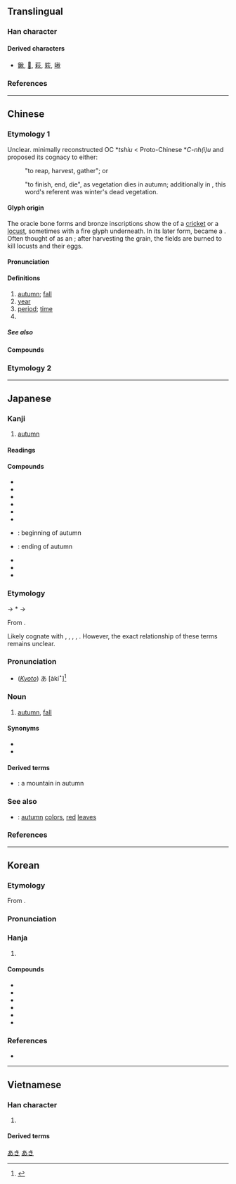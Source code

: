 {{also|秌|鞦}}
{{character info}}
==Translingual==
{{stroke order|strokes=9}}
{{stroke order|type=animate}}

===Han character===
{{Han char|rn=115|rad=禾|as=04|sn=9|four=29980|canj=HDF|ids=⿰禾火}}

====Derived characters====
* [[鍬]], [[𤋦]], [[萩]], [[篍]], [[啾]]

===References===
{{Han ref|kx=0850.060|dkj=24940|dj=1273.020|hdz=42595.050|uh=79CB}}

----

==Chinese==

===Etymology 1===
{{zh-forms|alt=秌,𤇫,𥝛,𥡄,𥡌,𥤚,𥤛,𪺋,𥤠,𪔁,𪚼,𪛁,龝}}
Unclear. {{zh-ref|Schuessler (2007)}} minimally reconstructed OC *''tshiu'' < Proto-Chinese *''C-nh(i)u'' and proposed its cognacy to either:
:{{och-l|收|tr=*(n)hiu}} "to reap, harvest, gather"; or
:{{och-l|[[卒#Etymology_2|卒]]|tr=*tsut}} "to finish, end, die", as vegetation dies in autumn; additionally in {{w|Zuozhuan}}, this word's referent was winter's dead vegetation.

====Glyph origin====
{{Han etym}}
The oracle bone forms and bronze inscriptions show the {{liushu|p|nocap=1}} of a [[cricket]] or a [[locust]], sometimes with a fire {{zh-l|*火}} glyph underneath. In its later form, became a {{Han compound|禾|𤒅|c1=s|c2=p|t1=rice|ls=psc|abb2=y}}. Often thought of as an {{Han compound|禾|t1=grain|火|t2=fire|ls=ic}}; after harvesting the grain, the fields are burned to kill locusts and their eggs.

====Pronunciation====
{{zh-pron
|m=qiū
|m-s=qiu1
|dg=чю1
|c=cau1
|c-t=tiu1
|g=qiu1
|h=pfs=chhiû;gd=qiu1
|j=qiou1
|mb=chiú
|md=chiŭ
|mn=chhiu
|mn-t=ciu1
|w=1qieu
|x=ciou1
|mc=y
|oc=y
|ma=y
|cat=n,pn
}}

====Definitions====
{{zh-hanzi}}

# [[autumn]]; [[fall]]
# [[year]]
# [[period]]; [[time]]
# {{surname|zh}}

=====See also=====
{{table:seasons/zh}}

====Compounds====
{{zh-der|秋晡日|秋波|秋月|一寸秋波|一日三秋|一葉知秋|一雨成秋|三秋|中秋|中秋帖|中秋節|九秋|仲秋|入秋|冰壺秋月|初秋|初秋圖|利析秋毫|剪秋羅|勁秋|千秋|千秋佳城|千秋萬世|千秋萬代|千秋萬古|千秋萬歲|千秋節|各有千秋|吳越春秋|呂氏春秋|咬秋|商秋|壯室之秋|多事之秋|大業千秋|大秋|大秋作物|大秋元|如隔三秋|媚如秋月|孟秋|季秋|安仁鬢秋|富春秋|寒秋|小秋|左氏春秋|平分秋色|廩秋|弈秋|悲秋|悲秋傷春|打秋豐|打秋風|摸秋|新秋|明察秋毫|明鑑秋毫|春來秋去|春去秋來|春困秋乏|春生秋殺|春祈秋報|春秋|春秋三傳|春秋五霸|春秋兒|春秋大夢|春秋幾何|春秋日高|春秋榜|春秋筆削|春秋筆法|春秋繁露|春秋配|春秋鼎盛|春花秋月|春華秋實|春蘭秋菊|春蚓秋蛇|春露秋霜|晉陽秋|晏子春秋|晚秋|晚秋作物|晴雲秋月|暗送秋波|暮秋|有秋|望秋先零|望穿秋水|杜秋娘|杪秋|桂秋|楚漢春秋|橫秋|歷夏經秋|殘秋|深秋|溜溜秋秋|漢宮秋|漢宮秋月|琨玉秋霜|百歲千秋|皮困秋|皮裡春秋|皮裡陽秋|盈盈秋水|眼如秋水|萬代千秋|萬古千秋|萬壽千秋|萬歲千秋|萬載千秋|秋事|秋令|秋刀魚|秋分|秋分點|秋千|秋場|秋士|秋天|秋娘|秋季|秋官|秋審|秋後算帳|秋思|秋意|秋成|秋扇|秋扇見捐|秋播|秋收|秋收冬藏|秋方|秋日|秋旱|秋景|秋月寒江|秋月春風|秋期|秋榜|秋毫|秋毫不犯|秋毫之末|秋毫無犯|秋氣|秋水|秋水仙素|秋水伊人|秋汛|秋決|秋河|秋波送情|秋海棠|秋涼|秋牡丹|秋瑾|秋眉|秋石|秋社|秋禊|秋節|秋老虎|秋耕|秋聲|秋聲賦|秋胡|秋胡戲妻|秋胡變文|秋色|秋茶|秋草|秋草人情|秋荼|秋莊稼|秋蟬|秋蟲|秋試|秋闈|秋陽|秋雨|秋霖|秋霜|秋顏|秋風|秋風團扇|秋風落葉|秋風辭|秋風過耳|秋高氣爽|秋高氣肅|秋高馬肥|秋髮|秋麻|立秋|老氣橫秋|臨去秋波|芟秋|英烈千秋|菊秋|落葉知秋|葉落歸秋|葉落知秋|蘭秋|貽笑千秋|送秋波|過耳秋風|開秋|防秋|陽秋|麥秋|金秋|秋葵|秋凊:chhiu-chhìn;Min Nan}}

===Etymology 2===
{{zh-see|鞦}}

{{zh-cat|Beginning}}

----

==Japanese==

===Kanji===
{{ja-kanji|grade=2|rs=禾04}}

# [[autumn]]

====Readings====
{{ja-readings
|goon=しゅ<しゆ
|kanon=しゅう<しう
|kun=あき-, とき-
}}

====Compounds====
{{der-top|Compounds}}
* {{ja-r|秋収|しゅうしゅう}}
* {{ja-r|秋風|しゅうふう}}
* {{ja-r|秋分|しゅうぶん}}
* {{ja-r|一日 三秋|いちじつ さんしゅう}}
* {{ja-r|春秋|しゅんじゅう}}
* {{ja-r|春夏秋冬|しゅんかしゅうとう}}
* {{ja-r|初秋|しょしゅう}}: beginning of autumn
* {{ja-r|晩秋|ばんしゅう}}: ending of autumn
* {{ja-r|涼秋|りょうしゅう}}
* {{ja-r|秋風|あきかぜ}}
* {{ja-r|春夏秋冬|はるなつあきふゆ}}
{{der-bottom}}

===Etymology===
<div style="float:right;">
{{wp|lang=ja}}
{{wp|Autumn}}
</div>
{{ja-kanjitab|あき|yomi=k}}
{{IPAfont|⟨aki<sub>1</sub>⟩}} → *{{IPAchar|/akʲi/}} → {{IPAchar|/aki/}}

From {{inh|ja|ojp|sort=あき|-}}.

Likely cognate with {{m|ja|明き|tr=aki||[[bright]]}}, {{m|ja|赤|tr=aka||[[red]]}}, {{m|ja|飽きる|tr=akiru||to become [[full]] up|pos=possibly in reference to the harvest}}, {{m|ja|空く|tr=aku||to become [[empty]]}}, {{m|ja|開く|tr=aku||to [[open]] up}}. However, the exact relationship of these terms remains unclear.

===Pronunciation===
{{ja-pron|y=k|あき|acc=1|acc_ref=DJR}}
* (''[[w:Kansai dialect|Kyoto]]'') あ{{overline|き}} [àkíꜜ]<ref>{{R:Keihankei}}</ref>

===Noun===
{{ja-noun|あき}}

# [[autumn]], [[fall]] {{gloss|season}}

====Synonyms====
* {{ja-r|秋季|しゅうき}}
* {{ja-r|秋期|しゅうき}}

====Derived terms====
{{der-top}}
* {{ja-r|秋山|あきやま}}: a mountain in autumn
{{der-bottom}}

===See also===
* {{ja-r|紅葉|こうよう}}: [[autumn]] [[color]]s, [[red]] [[leaf|leaves]]
{{table:seasons/ja}}

===References===
<references/>

[[Category:ja:Calendar terms|あき]]
[[Category:ja:Seasons|あき]]

----

==Korean==

===Etymology===
From {{der|ko|ltc|sort=추|-}} {{ltc-l|秋}}. 
{{hanja-ety
|dk={{okm-l|츄ᇢ|chyùw|link=no}}
|m={{okm-l|츄|chyù}}
|mh={{okm-l|ᄀᆞᅀᆞᆯ|kòzòl}}
|ml=天文#상01B
}}
===Pronunciation===
{{ko-hanja-pron|추}}

===Hanja===
{{ko-hanja-search}}
{{ko-hanja|가을|추}}

# {{hanja form of|추|[[autumn]]; [[fall]]}}

====Compounds====
{{der-top3|Compounds}}
* {{ko-l|추석|秋夕}}
* {{ko-l|춘추|春秋}}
* {{ko-l|추분|秋分}}
* {{ko-l|입추|立秋}}
* {{ko-l|추수|秋收}}
* {{ko-l|추수 감사절|秋收感謝節}}
{{der-bottom}}

===References===
* {{R:hanjadoc|8508}}

----

==Vietnamese==

===Han character===
{{vi-readings|reading=[[thu]]|rs=禾04}}

# {{han tu form of|thu|[[fall]], [[autumn]]}}

====Derived terms====
{{der3|vi
|{{vi-l|中秋|Trung thu|}}
|{{vi-l|千秋|ngàn thu|}}
|{{vi-l|千秋|thiên thu|}}
|{{vi-l|春秋|Xuân Thu|}}
|{{vi-l|秋分|thu phân|}}
|{{vi-l|秋水|thu thuỷ|}}
|{{vi-l|秋波|thu ba|}}
|{{vi-l|秋風|thu phong|}}
|{{vi-l|立秋|lập thu|}}
}}